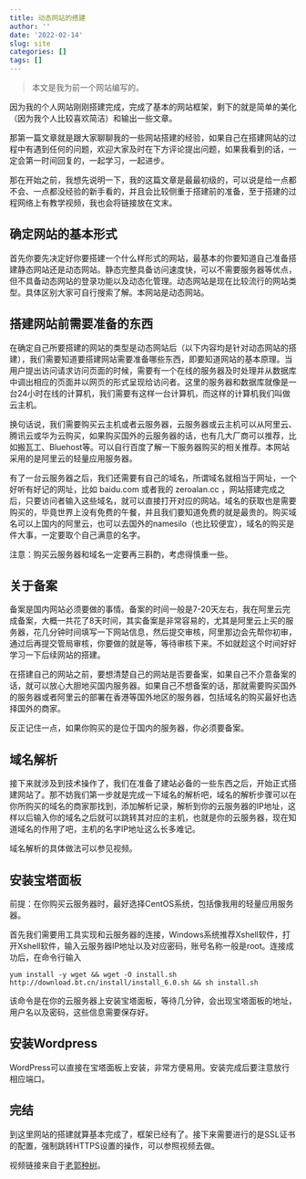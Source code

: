```yaml
---
title: 动态网站的搭建
author: ''
date: '2022-02-14'
slug: site
categories: []
tags: []
---
```

> 本文是我为前一个网站编写的。

因为我的个人网站刚刚搭建完成，完成了基本的网站框架，剩下的就是简单的美化（因为我个人比较喜欢简洁）和输出一些文章。

那第一篇文章就是跟大家聊聊我的一些网站搭建的经验，如果自己在搭建网站的过程中有遇到任何的问题，欢迎大家及时在下方评论提出问题，如果我看到的话，一定会第一时间回复的，一起学习，一起进步。

那在开始之前，我想先说明一下，我的这篇文章是最最初级的，可以说是给一点都不会、一点都没经验的新手看的，并且会比较侧重于搭建前的准备，至于搭建的过程网络上有教学视频，我也会将链接放在文末。

## 确定网站的基本形式

首先你要先决定好你要搭建一个什么样形式的网站，最基本的你要知道自己准备搭建静态网站还是动态网站。静态完整具备访问速度快，可以不需要服务器等优点，但不具备动态网站的登录功能以及动态化管理。动态网站是现在比较流行的网站类型。具体区别大家可自行搜索了解。本网站是动态网站。

## 搭建网站前需要准备的东西

在确定自己所要搭建的网站的类型是动态网站后（以下内容均是针对动态网站的搭建），我们需要知道要搭建网站需要准备哪些东西，即要知道网站的基本原理。当用户提出访问请求访问页面的时候，需要有一个在线的服务器及时处理并从数据库中调出相应的页面并以网页的形式呈现给访问者。这里的服务器和数据库就像是一台24小时在线的计算机，我们需要有这样一台计算机，而这样的计算机我们叫做云主机。

换句话说，我们需要购买云主机或者云服务器，云服务器或云主机可以从阿里云、腾讯云或华为云购买，如果购买国外的云服务器的话，也有几大厂商可以推荐，比如搬瓦工、Bluehost等。可以自行百度了解一下服务器购买的相关推荐。本网站采用的是阿里云的轻量应用服务器。

有了一台云服务器之后，我们还需要有自己的域名，所谓域名就相当于网址，一个好听有好记的网址，比如 baidu.com 或者我的 zeroalan.cc ，网站搭建完成之后，只要访问者输入这些域名，就可以直接打开对应的网站。域名的获取也是需要购买的，毕竟世界上没有免费的午餐，并且我们要知道免费的就是最贵的。购买域名可以上国内的阿里云，也可以去国外的namesilo（也比较便宜），域名的购买是件大事，一定要取个自己满意的名字。

注意：购买云服务器和域名一定要再三斟酌，考虑得慎重一些。

## 关于备案

备案是国内网站必须要做的事情。备案的时间一般是7-20天左右，我在阿里云完成备案，大概一共花了8天时间，其实备案是非常容易的，尤其是阿里云上买的服务器，花几分钟时间填写一下网站信息，然后提交审核，阿里那边会先帮你初审，通过后再提交管局审核，你要做的就是等，等待审核下来。不如就趁这个时间好好学习一下后续网站的搭建。

在搭建自己的网站之前，要想清楚自己的网站是否要备案，如果自己不介意备案的话，就可以放心大胆地买国内服务器。如果自己不想备案的话，那就需要购买国外的服务器或者阿里云的部署在香港等国外地区的服务器，包括域名的购买最好也选择国外的商家。

反正记住一点，如果你购买的是位于国内的服务器，你必须要备案。

## 域名解析

接下来就涉及到技术操作了，我们在准备了建站必备的一些东西之后，开始正式搭建网站了。那不妨我们第一步就是完成一下域名的解析吧，域名的解析步骤可以在你所购买的域名的商家那找到，添加解析记录，解析到你的云服务器的IP地址，这样以后输入你的域名之后就可以跳转其对应的主机，也就是你的云服务器，现在知道域名的作用了吧，主机的名字IP地址这么长多难记。

域名解析的具体做法可以参见视频。

## 安装宝塔面板

前提：在你购买云服务器时，最好选择CentOS系统，包括像我用的轻量应用服务器。

首先我们需要用工具实现和云服务器的连接，Windows系统推荐Xshell软件，打开Xshell软件，输入云服务器IP地址以及对应密码，账号名称一般是root。连接成功后，在命令行输入

```
yum install -y wget && wget -O install.sh http://download.bt.cn/install/install_6.0.sh && sh install.sh
```

该命令是在你的云服务器上安装宝塔面板，等待几分钟，会出现宝塔面板的地址，用户名以及密码，这些信息需要保存好。

## 安装Wordpress

WordPress可以直接在宝塔面板上安装，非常方便易用。安装完成后要注意放行相应端口。

## 完结

到这里网站的搭建就算基本完成了，框架已经有了。接下来需要进行的是SSL证书的配置，强制跳转HTTPS设置的操作，可以参照视频去做。

视频链接来自于[老郭种树](https://youtu.be/Y4gQhXgCHiY)。









